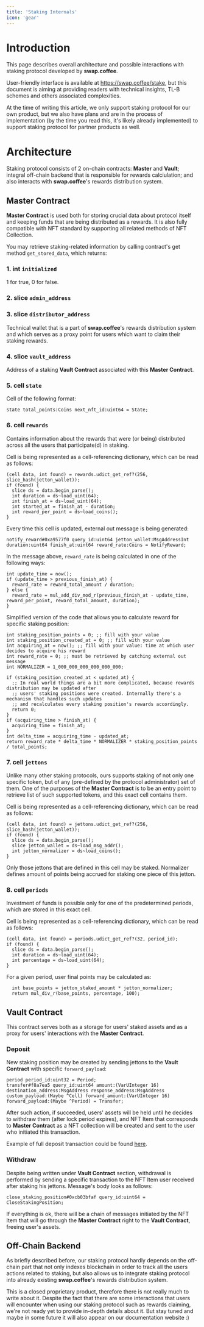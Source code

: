 ```yaml
---
title: 'Staking Internals'
icon: 'gear'
---
```


# Introduction

This page describes overall architecture and possible interactions with staking protocol developed by **swap.coffee**.

User-friendly interface is available at https://swap.coffee/stake, but this document is aiming at providing readers
with technical insights, TL-B schemes and others associated complexities.

At the time of writing this article, we only support staking protocol for our own product, but we also have plans and
are in the process of implementation (by the time you read this, it's likely already implemented) to support staking
protocol for partner products as well.

# Architecture

Staking protocol consists of 2 on-chain contracts: **Master** and **Vault**;
integral off-chain backend that is responsible for rewards calciulation;
and also interacts with **swap.coffee**'s rewards distribution system.

## Master Contract

**Master Contract** is used both for storing crucial data about protocol itself and
keeping funds that are being distributed as a rewards.
It is also fully compatible with NFT standard by supporting all related methods of NFT Collection.

You may retrieve staking-related information by calling contract's get method `get_stored_data`, which returns:

### 1. int `initialized`

1 for true, 0 for false.

### 2. slice `admin_address`

### 3. slice `distributor_address`

Technical wallet that is a part of **swap.coffee**'s rewards distribution system
and which serves as a proxy point for users which want to claim their staking rewards.

### 4. slice `vault_address`

Address of a staking **Vault Contract** associated with this **Master Contract**.

### 5. cell `state`

Cell of the following format:
```tl-b
state total_points:Coins next_nft_id:uint64 = State;
```

### 6. cell `rewards`

Contains information about the rewards that were (or being) distributed across all the users that
participate(d) in staking.

Cell is being represented as a cell-referencing dictionary, which can be read as follows:
```func
(cell data, int found) = rewards.udict_get_ref?(256, slice_hash(jetton_wallet));
if (found) {
  slice ds = data.begin_parse();
  int duration = ds~load_uint(64);
  int finish_at = ds~load_uint(64);
  int started_at = finish_at - duration;
  int reward_per_point = ds~load_coins();
}
```

Every time this cell is updated, external out message is being generated:
```tl-b
notify_reward#0xa9577f0 query_id:uint64 jetton_wallet:MsgAddressInt duration:uint64 finish_at:uint64 reward_rate:Coins = NotifyReward;
```

In the message above, `reward_rate` is being calculated in one of the following ways:
```func
int update_time = now();
if (update_time > previous_finish_at) {
  reward_rate = reward_total_amount / duration;
} else {
  reward_rate = mul_add_div_mod_r(previous_finish_at - update_time, reward_per_point, reward_total_amount, duration);
}
```

Simplified version of the code that allows you to calculate reward for specific staking position:
```func
int staking_position_points = 0; ;; fill with your value
int staking_position_created_at = 0; ;; fill with your value
int acquiring_at = now(); ;; fill with your value: time at which user decides to acquire his reward
int reward_rate = 0; ;; must be retrieved by catching external out message
int NORMALIZER = 1_000_000_000_000_000_000;

if (staking_position_created_at < updated_at) {
  ;; In real world things are a bit more complicated, because rewards distribution may be updated after
  ;; users' staking positions were created. Internally there's a mechanism that handles such updates
  ;; and recalculates every staking position's rewards accordingly.
  return 0;
}
if (acquiring_time > finish_at) {
  acquiring_time = finish_at;
}
int delta_time = acquiring_time - updated_at;
return reward_rate * delta_time * NORMALIZER * staking_position_points / total_points;
```

### 7. cell `jettons`

Unlike many other staking protocols, ours supports staking of not only one specific token, but of any
(pre-defined by the protocol administrator) set of them. One of the purposes of the **Master Contract** is to be
an entry point to retrieve list of such supported tokens, and this exact cell contains them.

Cell is being represented as a cell-referencing dictionary, which can be read as follows:
```func
(cell data, int found) = jettons.udict_get_ref?(256, slice_hash(jetton_wallet));
if (found) {
  slice ds = data.begin_parse();
  slice jetton_wallet = ds~load_msg_addr();
  int jetton_normalizer = ds~load_coins();
}
```

Only those jettons that are defined in this cell may be staked. Normalizer defines amount of points being accrued
for staking one piece of this jetton.

### 8. cell `periods`

Investment of funds is possible only for one of the predetermined periods, which are stored in this exact cell.

Cell is being represented as a cell-referencing dictionary, which can be read as follows:
```func
(cell data, int found) = periods.udict_get_ref?(32, period_id);
if (found) {
  slice ds = data.begin_parse();
  int duration = ds~load_uint(64);
  int percentage = ds~load_uint(64);
}
```

For a given period, user final points may be calculated as:
```func
  int base_points = jetton_staked_amount * jetton_normalizer;
  return mul_div_r(base_points, percentage, 100);
```

## Vault Contract

This contract serves both as a storage for users' staked assets and as a proxy for users' interactions with
the **Master Contract**.

### Deposit

New staking position may be created by sending jettons to the **Vault Contract** with specific `forward_payload`:
```tl-b
period period_id:uint32 = Period;
transfer#f8a7ea5 query_id:uint64 amount:(VarUInteger 16) destination_address:MsgAddress response_address:MsgAddress custom_payload:(Maybe ^Cell) forward_amount:(VarUInteger 16) forward_payload:(Maybe ^Period) = Transfer;
```

After such action, if succeeded, users' assets will be held until he decides to withdraw them
(after lock period expires), and NFT Item that corresponds to **Master Contract** as a NFT collection will be created
and sent to the user who initiated this transaction.

Example of full deposit transaction could be found [here](https://tonviewer.com/transaction/e25593795c06d898f2010761e910fdb1b9a63c6c3a1e431565e161412b05f758).

### Withdraw

Despite being written under **Vault Contract** section, withdrawal is performed by sending a specific transaction to
the NFT Item user received after staking his jettons. Message's body looks as follows:
```tl-b
close_staking_position#0xcb03bfaf query_id:uint64 = CloseStakingPosition;
```

If everything is ok, there will be a chain of messages initiated by the NFT Item that will go through the
**Master Contract** right to the **Vault Contract**, freeing user's assets.

## Off-Chain Backend

As briefly described before, our staking protocol hardly depends on the off-chain part that not only indexes blockchain
in order to track all the users actions related to staking, but also allows us to integrate staking protocol into
already existing **swap.coffee**'s rewards distribution system.

This is a closed proprietary product, therefore there is not really much to write about it.
Despite the fact that there are some interactions that users will encounter when using our staking protocol such as
rewards claiming, we're not ready yet to provide in-depth details about it. But stay tuned and maybe in some future
it will also appear on our documentation website :)



